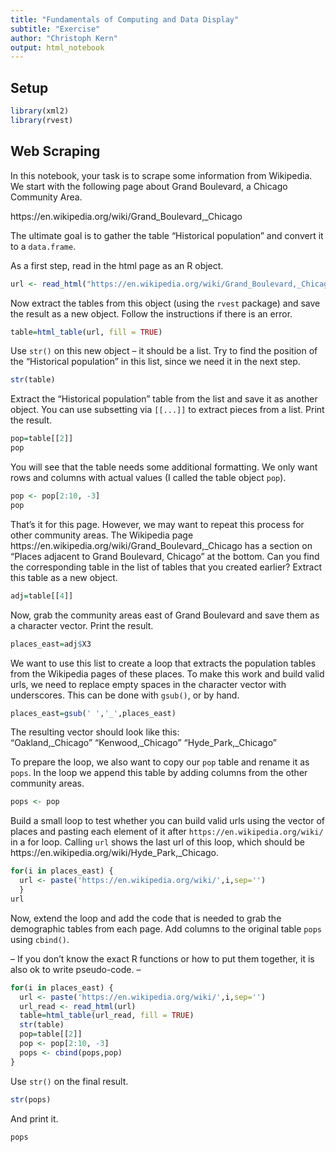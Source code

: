 ```yaml
---
title: "Fundamentals of Computing and Data Display"
subtitle: "Exercise"
author: "Christoph Kern"
output: html_notebook
---
```


## Setup

```r
library(xml2)
library(rvest)
```

## Web Scraping

In this notebook, your task is to scrape some information from Wikipedia. We start with the following page about Grand Boulevard, a Chicago Community Area.

https://en.wikipedia.org/wiki/Grand_Boulevard,_Chicago

The ultimate goal is to gather the table "Historical population" and convert it to a `data.frame`.

As a first step, read in the html page as an R object.

```r
url <- read_html("https://en.wikipedia.org/wiki/Grand_Boulevard,_Chicago")
```

Now extract the tables from this object (using the `rvest` package) and save the result as a new object. Follow the instructions if there is an error.

```r
table=html_table(url, fill = TRUE)
```

Use `str()` on this new object -- it should be a list. Try to find the position of the "Historical population" in this list, since we need it in the next step.

```r
str(table)
```

Extract the "Historical population" table from the list and save it as another object. You can use subsetting via `[[...]]` to extract pieces from a list. Print the result.

```r
pop=table[[2]]
pop
```

You will see that the table needs some additional formatting. We only want rows and columns with actual values (I called the table object `pop`).

```r
pop <- pop[2:10, -3]
pop
```

That's it for this page. However, we may want to repeat this process for other community areas. The Wikipedia page https://en.wikipedia.org/wiki/Grand_Boulevard,_Chicago has a section on "Places adjacent to Grand Boulevard, Chicago" at the bottom. Can you find the corresponding table in the list of tables that you created earlier? Extract this table as a new object.
    
```r
adj=table[[4]]
```

Now, grab the community areas east of Grand Boulevard and save them as a character vector. Print the result.

```r
places_east=adj$X3
```

We want to use this list to create a loop that extracts the population tables from the Wikipedia pages of these places. To make this work and build valid urls, we need to replace empty spaces in the character vector with underscores. This can be done with `gsub()`, or by hand.

```r
places_east=gsub(' ','_',places_east)
```

The resulting vector should look like this:  
"Oakland,_Chicago" "Kenwood,_Chicago" "Hyde_Park,_Chicago"

To prepare the loop, we also want to copy our `pop` table and rename it as `pops`. In the loop we append this table by adding columns from the other community areas.

```r
pops <- pop
```

Build a small loop to test whether you can build valid urls using the vector of places and pasting each element of it after `https://en.wikipedia.org/wiki/` in a for loop. Calling `url` shows the last url of this loop, which should be https://en.wikipedia.org/wiki/Hyde_Park,_Chicago.

```r
for(i in places_east) {
  url <- paste('https://en.wikipedia.org/wiki/',i,sep='')
  }
url
```

Now, extend the loop and add the code that is needed to grab the demographic tables from each page. Add columns to the original table `pops` using `cbind()`.

-- If you don't know the exact R functions or how to put them together, it is also ok to write pseudo-code. --

```r
for(i in places_east) {
  url <- paste('https://en.wikipedia.org/wiki/',i,sep='')
  url_read <- read_html(url)
  table=html_table(url_read, fill = TRUE)
  str(table)
  pop=table[[2]]
  pop <- pop[2:10, -3]
  pops <- cbind(pops,pop)
}
```


Use `str()` on the final result.

```r
str(pops)
```

And print it.

```r
pops
```
